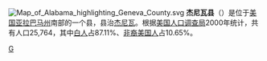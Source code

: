 [[File:Map_of_Alabama_highlighting_Geneva_County.svg|right]]
'''杰尼瓦县'''（{{lang-en|Geneva County}}）是位于[[美国|美国]][[亚拉巴马州|亚拉巴马州]]南部的一个县，县治[[杰尼瓦_(亚拉巴马州)|杰尼瓦]]。根据[[美国人口调查局|美国人口调查局]]2000年统计，共有人口25,764，其中[[白人|白人]]占87.11%、[[非裔美国人|非裔美国人]]占10.65%。

{{傑尼瓦縣 (阿拉巴馬州)}}
{{Alabama}}
{{Alabama-stub}}

[[Category:亞拉巴馬州行政區劃|G]]